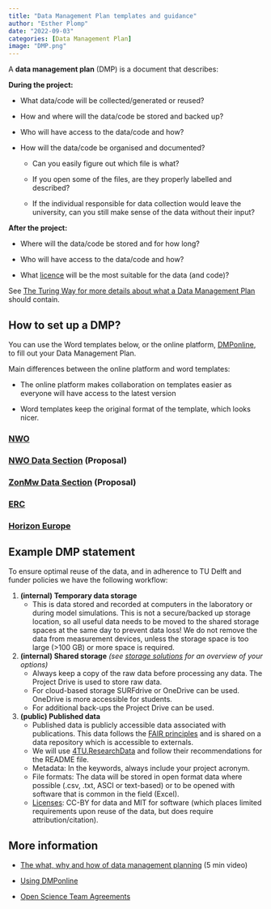 ```yaml
---
title: "Data Management Plan templates and guidance"
author: "Esther Plomp"
date: "2022-09-03"
categories: [Data Management Plan]
image: "DMP.png"
---
```


A **data management plan** (DMP) is a document that describes:

**During the project:**

-   What data/code will be collected/generated or reused?

-   How and where will the data/code be stored and backed up?

-   Who will have access to the data/code and how?

-   How will the data/code be organised and documented?

    -   Can you easily figure out which file is what?

    -   If you open some of the files, are they properly labelled and described?

    -   If the individual responsible for data collection would leave the university, can you still make sense of the data without their input?

**After the project:**

-   Where will the data/code be stored and for how long?

-   Who will have access to the data/code and how?

-   What [licence](https://estherplomp.github.io/TNW-OS-support/posts/licenses/) will be the most suitable for the data (and code)?

See [The Turing Way for more details about what a Data Management Plan](https://the-turing-way.netlify.app/reproducible-research/rdm/rdm-dmp.html) should contain.

## How to set up a DMP?

You can use the Word templates below, or the online platform, [DMPonline](https://dmponline.tudelft.nl/), to fill out your Data Management Plan.

Main differences between the online platform and word templates:

-   The online platform makes collaboration on templates easier as everyone will have access to the latest version

-   Word templates keep the original format of the template, which looks nicer.

### [NWO](https://surfdrive.surf.nl/files/index.php/s/mqll13Hf0h78Evl)

### [NWO Data Section](https://surfdrive.surf.nl/files/index.php/s/WT2u5He3LJWjXPY) (Proposal)

### [ZonMw Data Section](https://surfdrive.surf.nl/files/index.php/s/7rYVKvawSeca1Ed) (Proposal)

### [ERC](https://surfdrive.surf.nl/files/index.php/s/LD2L0jcvRzuT2pK)

### [**Horizon Europe**](https://surfdrive.surf.nl/files/index.php/s/I7g73eSwepD48a1)

## Example DMP statement

To ensure optimal reuse of the data, and in adherence to TU Delft and funder policies we have the following workflow:

1.  **(internal) Temporary data storage**
    -   This is data stored and recorded at computers in the laboratory or during model simulations. This is not a secure/backed up storage location, so all useful data needs to be moved to the shared storage spaces at the same day to prevent data loss! We do not remove the data from measurement devices, unless the storage space is too large (\>100 GB) or more space is required.
2.  **(internal) Shared storage** *(see [storage solutions](https://estherplomp.github.io/TNW-OS-support/posts/storage-solutions/) for an overview of your options)*
    -   Always keep a copy of the raw data before processing any data. The Project Drive is used to store raw data.
    -   For cloud-based storage SURFdrive or OneDrive can be used. OneDrive is more accessible for students.
    -   For additional back-ups the Project Drive can be used.
3.  **(public) Published data**
    -   Published data is publicly accessible data associated with publications. This data follows the [FAIR principles](https://estherplomp.github.io/TNW-OS-support/posts/FAIR/index.html) and is shared on a data repository which is accessible to externals.
    -   We will use [4TU.ResearchData](https://estherplomp.github.io/TNW-OS-support/posts/4TU-info/) and follow their recommendations for the README file.
    -   Metadata: In the keywords, always include your project acronym.
    -   File formats: The data will be stored in open format data where possible (.csv, .txt, ASCI or text-based) or to be opened with software that is common in the field (Excel).
    -   [Licenses](https://estherplomp.github.io/TNW-OS-support/posts/licenses/index.htmlhttps://estherplomp.github.io/TNW-OS-support/posts/licenses/index.html): CC-BY for data and MIT for software (which places limited requirements upon reuse of the data, but does require attribution/citation).

## **More information**

-   [The what, why and how of data management planning](https://www.youtube.com/watch?v=gYDb-GP1CA4) (5 min video)

-   [Using DMPonline](https://www.tudelft.nl/en/library/research-data-management/r/plan/dmponline/dmponline)

-   [Open Science Team Agreements](https://zenodo.org/doi/10.5281/zenodo.7154100)
